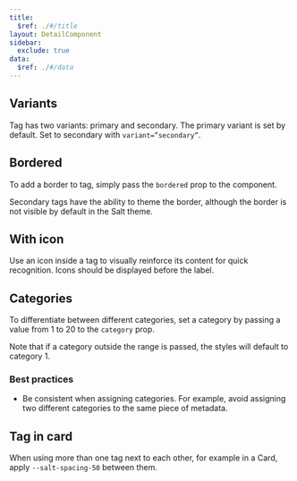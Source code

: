 ```yaml
---
title:
  $ref: ./#/title
layout: DetailComponent
sidebar:
  exclude: true
data:
  $ref: ./#/data
---
```


<LivePreviewControls>
<LivePreview componentName="tag" exampleName="Variants">

## Variants

Tag has two variants: primary and secondary. The primary variant is set by default. Set to secondary with `variant=”secondary”`.

</LivePreview>
<LivePreview componentName="tag" exampleName="Bordered">

## Bordered

To add a border to tag, simply pass the `bordered` prop to the component.

Secondary tags have the ability to theme the border, although the border is not visible by default in the Salt theme.

</LivePreview>
<LivePreview componentName="tag" exampleName="WithIcon">

## With icon

Use an icon inside a tag to visually reinforce its content for quick recognition. Icons should be displayed before the label.

</LivePreview>
<LivePreview componentName="tag" exampleName="Categories">

## Categories

To differentiate between different categories, set a category by passing a value from 1 to 20 to the `category` prop.

Note that if a category outside the range is passed, the styles will default to category 1.

### Best practices

- Be consistent when assigning categories. For example, avoid assigning two different categories to the same piece of metadata.

</LivePreview> 
<LivePreview componentName="tag" exampleName="TagInCard">

## Tag in card

When using more than one tag next to each other, for example in a Card, apply `--salt-spacing-50` between them.
</LivePreview> 
</LivePreviewControls>
